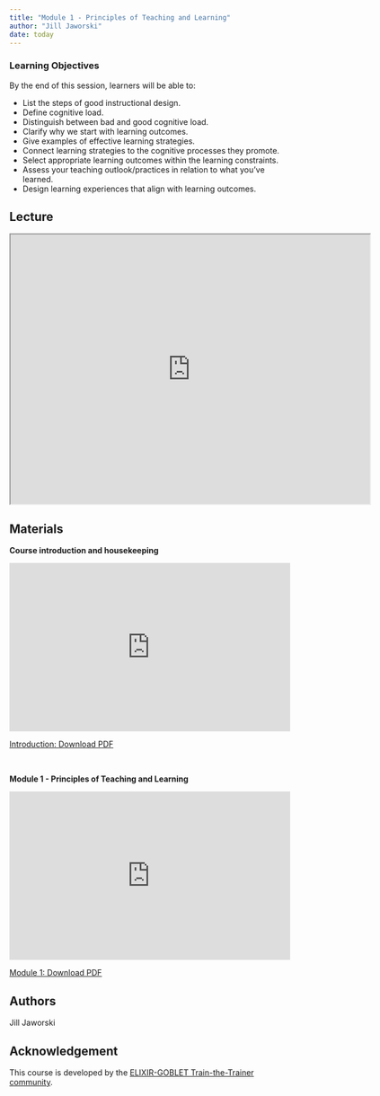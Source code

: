 ```yaml
---
title: "Module 1 - Principles of Teaching and Learning"
author: "Jill Jaworski"
date: today
---
```


::: {.callout-tip}
### Learning Objectives

By the end of this session, learners will be able to:

- List the steps of good instructional design.
- Define cognitive load.
- Distinguish between bad and good cognitive load.
- Clarify why we start with learning outcomes.
- Give examples of effective learning strategies.
- Connect learning strategies to the cognitive processes they promote.
- Select appropriate learning outcomes within the learning constraints.
- Assess your teaching outlook/practices in relation to what you’ve learned.
- Design learning experiences that align with learning outcomes.

:::

## Lecture

<iframe src="https://drive.google.com/file/d/1rURIT1KxlEpKMiS6PrnH5tP2Q2QMNwbZ/preview" width="640" height="480" allow="autoplay"></iframe>


## Materials

**Course introduction and housekeeping**

<iframe style="border: none;" title="Iframe Example" src="https://docs.google.com/presentation/d/1yjazFiQZFZclHkeI_8rW-JON35IiXqyk/preview" width="500" height="300" data-mce-fragment="1"></iframe>


<a class="inline_disabled" href="https://docs.google.com/presentation/d/1yjazFiQZFZclHkeI_8rW-JON35IiXqyk/export/pdf" target="_blank" rel="noopener">Introduction: Download PDF</a>

<br>

**Module 1 - Principles of Teaching and Learning**

<iframe style="border: none;" title="Iframe Example" src="https://docs.google.com/presentation/d/10GCIRj5xP5Eugoa37kNIJ9x3uLgFneXf/preview" width="500" height="300" data-mce-fragment="1"></iframe>


<a class="inline_disabled" href="https://docs.google.com/presentation/d/10GCIRj5xP5Eugoa37kNIJ9x3uLgFneXf/export/pdf" target="_blank" rel="noopener">Module 1: Download PDF</a>

## Authors

Jill Jaworski

## Acknowledgement

This course is developed by the [ELIXIR-GOBLET Train-the-Trainer community](https://elixir-europe.org/platforms/training/train-the-trainer).